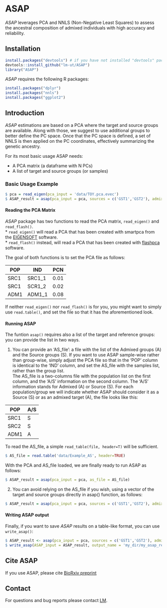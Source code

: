 # ASAP

*ASAP* leverages PCA and NNLS (Non-Negative Least Squares) to assess the ancestral composition of admixed individuals with high accuracy and reliability.

## Installation

```r
install.packages("devtools") # if you have not installed "devtools" package
devtools::install_github("lm-ut/ASAP")
library("ASAP")
```

*ASAP* requires the following R packages: 

```r
install.packages("dplyr")
install.packages("nnls")
install.packages("ggplot2")
```

## Introduction

*ASAP* estimations are based on a PCA where the target and source groups are available. Along with those, we suggest to use additional groups to better define the PC space. Once that the PC space is defined, a set of NNLS is then applied on the PC coordinates, effectively summarizing the genetic ancestry. 

For its most basic usage ASAP needs:  

- A PCA matrix (a dataframe with N PCs)
- A list of target and source groups (or samples)

### Basic Usage Example
  
```r
$ pca = read_eigen(pca_input = 'data/TOY.pca.evec')
$ ASAP_result = asap(pca_input = pca, sources = c('GST1','GST2'), admixed=c('70GST1.30GST2'))
```


#### Reading the PCA Matrix


*ASAP* package has two functions to read the PCA matrix, ```read_eigen()``` and ```read_flash()```.  
* ```read_eigen()``` will read a PCA that has been created with smartpca from the [EIGENSOFT](https://github.com/DReichLab/EIG) software.  
* ```read_flash()``` instead, will read a PCA that has been created with [flashpca](https://github.com/gabraham/flashpca) software.
   
The goal of both functions is to set the PCA file as follows:  
  
| POP | IND   | PCN |
| --- | ----  | ------- |
| SRC1 | SRC1_1 | 0.01 |
| SRC1 | SCR1_2 | 0.02 |
| ADM1 | ADM1_1 | 0.08 |
  
If neither ```read_eigen()``` nor ```read_flash()``` is for you, you might want to simply use ```read.table()```, and set the file so that it has the aforementioned look.  


#### Running ASAP

  
The funtion ```asap()``` requires also a list of the target and reference groups: you can provide the list in two ways.

1) You can provide an 'AS_file': a file with the list of the Admixed groups (A) and the Source groups (S). If you want to use ASAP sample-wise rather than group-wise, simply adjust the PCA file so that in the 'POP' column is identical to the 'IND' column, and set the AS_file with the samples list, rather than the group list.   
The AS_file is a two-columns file with the population list on the first column, and the 'A/S' information on the second column. The 'A/S' information stands for Admixed (A) or Source (S). For each population/group we will indicate whether ASAP should consider it as a Source (S) or as an admixed target (A), the file looks like this:  

| POP | A/S |
| --- | --- |
| SRC1 | S |
| SRC2 | S |
| ADM1 | A |

To read the AS_file, a simple ```read_table(file, header=T)``` will be sufficient.   

```r
$ AS_file = read.table('data/Example_AS', header=TRUE)
```

With the PCA and AS_file loaded, we are finally ready to run ASAP as follows:

```r
$ ASAP_result = asap(pca_input = pca, as_file = AS_file)
```
  
2) You can avoid relying on the AS_file if you wish, using a vector of the target and source groups directly in asap() function, as follows:
  
```r
$ ASAP_result = asap(pca_input = pca, sources = c('GST1','GST2'), admixed=c('70GST1.30GST2'))
```

#### Writing ASAP output
  
Finally, if you want to save *ASAP* results on a table-like format, you can use ```write_asap()```:
  
```r
$ ASAP_result <- asap(pca_input = pca, sources = c('GST1','GST2'), admixed=c('70GST1.30GST2'))
$ write_asap(ASAP_input = ASAP_result, output_name = 'my_dir/my_asap_results.txt')
```

## Cite ASAP

If you use ASAP, please cite [BioRxiv preprint](https://www.biorxiv.org/content/10.1101/2024.05.06.592724v1)

## Contact

For questions and bug reports please contact [LM](mailto:ludovica.molinaro@kuleuven.be).
